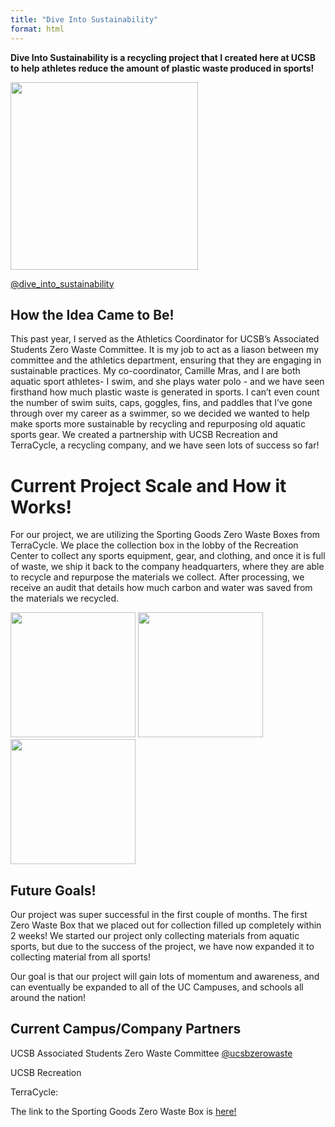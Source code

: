 ```yaml
---
title: "Dive Into Sustainability"
format: html
---
```


**Dive Into Sustainability is a recycling project that I created here at UCSB to help athletes reduce the amount of plastic waste produced in sports!**

![](media/dislogo.PNG){width=300}

[@dive_into_sustainability](https://www.instagram.com/dive_into_sustainability)

## How the Idea Came to Be!

This past year, I served as the Athletics Coordinator for UCSB's Associated Students Zero Waste Committee. It is my job to act as a liason between my committee and the athletics department, ensuring that they are engaging in sustainable practices. My co-coordinator, Camille Mras, and I are both aquatic sport athletes- I swim, and she plays water polo - and we have seen firsthand how much plastic waste is generated in sports. I can't even count the number of swim suits, caps, goggles, fins, and paddles that I've gone through over my career as a swimmer, so we decided we wanted to help make sports more sustainable by recycling and repurposing old aquatic sports gear. We created a partnership with UCSB Recreation and TerraCycle, a recycling company, and we have seen lots of success so far!

# Current Project Scale and How it Works!

For our project, we are utilizing the Sporting Goods Zero Waste Boxes from TerraCycle. We place the collection box in the lobby of the Recreation Center to collect any sports equipment, gear, and clothing, and once it is full of waste, we ship it back to the company headquarters, where they are able to recycle and repurpose the materials we collect. After processing, we receive an audit that details how much carbon and water was saved from the materials we recycled. 

::: gallery
![](media/IMG_5748.JPG){group="my-gallery" width="200"} 
![](media/IMG_6024.JPG){group="my-gallery" width="200"}
![](media/IMG_6008.JPG){group="my-gallery" width="200"}
:::

## Future Goals!

Our project was super successful in the first couple of months. The first Zero Waste Box that we placed out for collection filled up completely within 2 weeks! We started our project only collecting materials from aquatic sports, but due to the success of the project, we have now expanded it to collecting material from all sports!

Our goal is that our project will gain lots of momentum and awareness, and can eventually be expanded to all of the UC Campuses, and schools all around the nation!

## Current Campus/Company Partners

UCSB Associated Students Zero Waste Committee [@ucsbzerowaste](https://www.instagram.com/ucsbzerowaste)

UCSB Recreation

TerraCycle:

The link to the Sporting Goods Zero Waste Box is [here!](https://shop.terracycle.com/en-US/products/sporting-goods-zero-waste-boxes)


